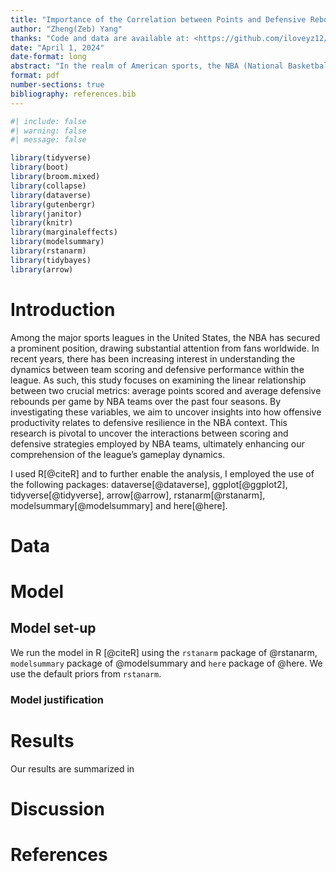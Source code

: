 ```yaml
---
title: "Importance of the Correlation between Points and Defensive Rebound"
author: "Zheng(Zeb) Yang"
thanks: "Code and data are available at: <https://github.com/iloveyz12/NBAdefenceplay>."
date: "April 1, 2024"
date-format: long
abstract: "In the realm of American sports, the NBA (National Basketball Association) stands out as one of the most popular leagues. This study delves into the linear relationship between the average points scored and average defensive rebounds per game among NBA teams over the past four seasons. By analyzing regular season data from the NBA's recent four seasons, this research aims to explore the correlation between team scoring and defensive rebounding. Additionally, a linear regression model will be constructed to predict this relationship. Results show that the playing defence is crucial as the average points per game increases when the defensive rebound increases. The findings will contribute to a deeper understanding of the interplay between team offense and defense in the NBA."
format: pdf
number-sections: true
bibliography: references.bib
---
```


```r
#| include: false
#| warning: false
#| message: false

library(tidyverse)
library(boot)
library(broom.mixed)
library(collapse)
library(dataverse)
library(gutenbergr)
library(janitor)
library(knitr)
library(marginaleffects)
library(modelsummary)
library(rstanarm)
library(tidybayes)
library(arrow)
```


# Introduction

Among the major sports leagues in the United States, the NBA has secured a prominent position, drawing substantial attention from fans worldwide. In recent years, there has been increasing interest in understanding the dynamics between team scoring and defensive performance within the league. As such, this study focuses on examining the linear relationship between two crucial metrics: average points scored and average defensive rebounds per game by NBA teams over the past four seasons. By investigating these variables, we aim to uncover insights into how offensive productivity relates to defensive resilience in the NBA context. This research is pivotal to uncover the interactions between scoring and defensive strategies employed by NBA teams, ultimately enhancing our comprehension of the league's gameplay dynamics.

I used R[@citeR] and to further enable the analysis, I employed the use of the following packages: dataverse[@dataverse], ggplot[@ggplot2], tidyverse[@tidyverse], arrow[@arrow], rstanarm[@rstanarm], modelsummary[@modelsummary] and here[@here].

# Data {#sec-data}




# Model




## Model set-up




We run the model in R [@citeR] using the `rstanarm` package of @rstanarm, `modelsummary` package of @modelsummary and `here` package of @here. We use the default priors from `rstanarm`.


### Model justification




# Results

Our results are summarized in 


# Discussion






\newpage


# References


